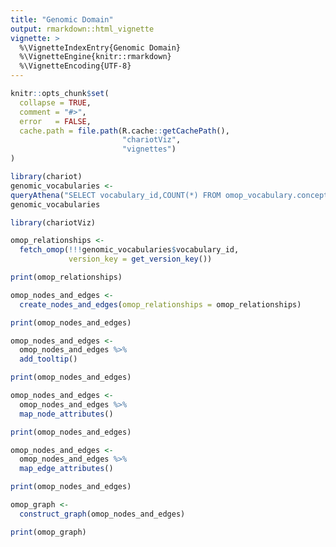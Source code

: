 ```yaml
---
title: "Genomic Domain"
output: rmarkdown::html_vignette
vignette: >
  %\VignetteIndexEntry{Genomic Domain}
  %\VignetteEngine{knitr::rmarkdown}
  %\VignetteEncoding{UTF-8}
---
```


```r
knitr::opts_chunk$set(
  collapse = TRUE,
  comment = "#>",
  error   = FALSE,
  cache.path = file.path(R.cache::getCachePath(),
                         "chariotViz",
                         "vignettes")
)
```

```r
library(chariot)
genomic_vocabularies <- 
queryAthena("SELECT vocabulary_id,COUNT(*) FROM omop_vocabulary.concept WHERE LOWER(concept_class_id) LIKE '%variant%' GROUP BY vocabulary_id;")
genomic_vocabularies
```

```r
library(chariotViz)
```

```r
omop_relationships <- 
  fetch_omop(!!!genomic_vocabularies$vocabulary_id,
             version_key = get_version_key())

print(omop_relationships)
```

```r
omop_nodes_and_edges <- 
  create_nodes_and_edges(omop_relationships = omop_relationships)

print(omop_nodes_and_edges)
```


```r
omop_nodes_and_edges <- 
  omop_nodes_and_edges %>% 
  add_tooltip()

print(omop_nodes_and_edges)
```


```r
omop_nodes_and_edges <- 
  omop_nodes_and_edges %>%
  map_node_attributes()

print(omop_nodes_and_edges)
```

```r
omop_nodes_and_edges <- 
  omop_nodes_and_edges %>% 
  map_edge_attributes()

print(omop_nodes_and_edges)
```

```r
omop_graph <- 
  construct_graph(omop_nodes_and_edges)

print(omop_graph)
```



